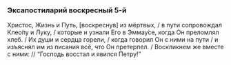 ### Эксапостиларий воскресный 5-й

Христос, Жизнь и Путь, [воскреснув] из мёртвых, / в пути сопровождал Клео́пу и Луку, / которые и узнали Его в Эммау́се, когда Он преломлял хлеб. / Их души и сердца горели, / когда говорил Он с ними на пути / и изъяснял им из писания всё, что Он претерпел. / Воскликнем же вместе с ними: // “Господь восстал и явился Петру!”
